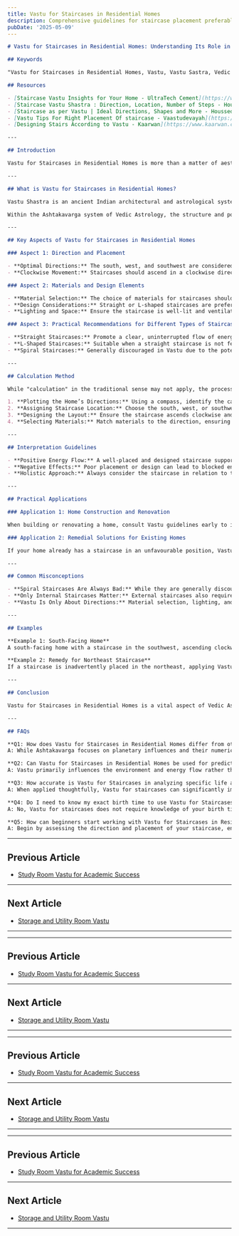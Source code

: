 ```yaml
---
title: Vastu for Staircases in Residential Homes
description: Comprehensive guidelines for staircase placement preferably in the south, west, or southwest direction with clockwise movement (ascending), avoiding central placement that disturbs the Brahmasthan, proper materials and design elements, and specific recommendations for different types of staircases including spiral, straight, and L-shaped configurations.
pubDate: '2025-05-09'
---
```


```markdown
# Vastu for Staircases in Residential Homes: Understanding Its Role in Vedic Astrology

## Keywords

"Vastu for Staircases in Residential Homes, Vastu, Vastu Sastra, Vedic Astrology, staircase placement, stair direction, staircase design Vastu"

## Resources 

- [Staircase Vastu Insights for Your Home - UltraTech Cement](https://www.ultratechcement.com/for-homebuilders/home-building-explained-single/descriptive-articles/staircase-vastu-shastra)
- [Staircase Vastu Shastra : Direction, Location, Number of Steps - Housing.com](https://housing.com/news/vastu-rules-for-the-staircase-in-your-house/)
- [Staircase as per Vastu | Ideal Directions, Shapes and More - Houssed](https://houssed.com/blog/lifestyle/explore-the-vastu-tips-for-staircase-in-your-house)
- [Vastu Tips For Right Placement Of staircase - Vaastudevayah](https://vaastudevayah.com/blog/vastu-for-staircase.php)
- [Designing Stairs According to Vastu - Kaarwan](https://www.kaarwan.com/blog/architecture/designing-stairs-according-to-vastu?id=1408)

---

## Introduction

Vastu for Staircases in Residential Homes is more than a matter of aesthetics or convenience—it is deeply rooted in the ancient science of Vedic Astrology and Vastu Shastra. Proper placement and design of staircases are believed to govern the flow of positive energy, affecting the health, prosperity, and overall harmony of household members. Understanding these principles helps homeowners create environments that are not only safe and functional but also spiritually and energetically supportive.

---

## What is Vastu for Staircases in Residential Homes?

Vastu Shastra is an ancient Indian architectural and astrological system that harmonizes the energy flow within living spaces. In the context of residential homes, "Vastu for Staircases" refers to a set of guidelines for the direction, shape, material, and placement of staircases. These guidelines are designed to enhance the positive energy (prana) in the home, ensuring stability, security, and well-being for the occupants[1][2].

Within the Ashtakavarga system of Vedic Astrology, the structure and positioning of staircases are seen as crucial for maintaining the balance of planetary energies in a home. By aligning staircases according to Vastu principles, residents can minimize negative influences and promote harmony and prosperity.

---

## Key Aspects of Vastu for Staircases in Residential Homes

### Aspect 1: Direction and Placement

- **Optimal Directions:** The south, west, and southwest are considered the most auspicious directions for staircase placement. These directions are believed to promote stability, strength, and positive energy flow within the home. Conversely, the northeast and center (Brahmasthan) should be avoided, as they can disrupt the home's energetic balance and lead to financial or health issues[1][2][6].
- **Clockwise Movement:** Staircases should ascend in a clockwise direction, aligning with the natural movement of energy in the universe. This fosters harmony and supports positive growth[2][4][6].

### Aspect 2: Materials and Design Elements

- **Material Selection:** The choice of materials for staircases should complement their location. Marble and granite are recommended for the south and southwest, wood for the east, and metal for the west. Sturdy, continuous handrails are essential, ideally placed on the right side as you ascend[1][3][6].
- **Design Considerations:** Straight or L-shaped staircases are preferred, as they support a straightforward energy flow. Spiral or circular designs are discouraged, as they may create confusion and instability[1][4][8].
- **Lighting and Space:** Ensure the staircase is well-lit and ventilated. Ample space and natural light attract positive energy and enhance safety[7][8].

### Aspect 3: Practical Recommendations for Different Types of Staircases

- **Straight Staircases:** Promote a clear, uninterrupted flow of energy. Ideal for homes where the staircase can be placed along the south, west, or southwest walls[1][4][6].
- **L-Shaped Staircases:** Suitable when a straight staircase is not feasible. Ensure turns are clockwise and align with Vastu directions[6][8].
- **Spiral Staircases:** Generally discouraged in Vastu due to the potential for energy imbalance and confusion. If unavoidable, ensure placement in the correct direction and maintain clockwise movement[1][4][7].

---

## Calculation Method

While "calculation" in the traditional sense may not apply, the process of planning a Vastu-compliant staircase involves:

1. **Plotting the Home’s Directions:** Using a compass, identify the cardinal directions of your home.
2. **Assigning Staircase Location:** Choose the south, west, or southwest side for the staircase, avoiding the northeast and center (Brahmasthan)[2][5][6].
3. **Designing the Layout:** Ensure the staircase ascends clockwise and features an odd number of steps for auspiciousness[2][4][8].
4. **Selecting Materials:** Match materials to the direction, ensuring durability and harmony with Vastu guidelines[3][6].

---

## Interpretation Guidelines

- **Positive Energy Flow:** A well-placed and designed staircase supports the smooth circulation of prana, enhancing health, prosperity, and stability[1][2][7].
- **Negative Effects:** Poor placement or design can lead to blocked energy, resulting in stress, financial difficulties, and health challenges[5][8].
- **Holistic Approach:** Always consider the staircase in relation to the overall layout and energy map of the home for best results[2][6][9].

---

## Practical Applications

### Application 1: Home Construction and Renovation

When building or renovating a home, consult Vastu guidelines early to integrate the staircase in the optimal location and direction. This proactive approach ensures long-term harmony and minimizes the need for costly remedies later[1][2][6].

### Application 2: Remedial Solutions for Existing Homes

If your home already has a staircase in an unfavourable position, Vastu remedies such as using specific colors, symbols, or Vastu-enhancing materials can help mitigate negative effects[8][9].

---

## Common Misconceptions

- **Spiral Staircases Are Always Bad:** While they are generally discouraged, spiral staircases can be used if placed and oriented correctly, especially in limited spaces[4][9].
- **Only Internal Staircases Matter:** External staircases also require Vastu compliance, particularly regarding their direction and alignment[2][6].
- **Vastu Is Only About Directions:** Material selection, lighting, and handrail design are equally important for a Vastu-compliant staircase[1][3][8].

---

## Examples

**Example 1: South-Facing Home**
A south-facing home with a staircase in the southwest, ascending clockwise and constructed with granite or stone, will experience enhanced stability and positive energy flow.

**Example 2: Remedy for Northeast Staircase**
If a staircase is inadvertently placed in the northeast, applying Vastu remedies such as painting the area in light, auspicious colors and placing mirrors to redirect energy can help restore balance[8][9].

---

## Conclusion

Vastu for Staircases in Residential Homes is a vital aspect of Vedic Astrology and Vastu Shastra, influencing the health, prosperity, and harmony of households. By adhering to guidelines on direction, design, and materials, homeowners can create an environment that supports positive energy and well-being. Thoughtful application of these principles ensures a balanced, harmonious living space for all occupants.

---

## FAQs

**Q1: How does Vastu for Staircases in Residential Homes differ from other aspects of Ashtakavarga?**
A: While Ashtakavarga focuses on planetary influences and their numerical strength in a birth chart, Vastu for staircases addresses the physical structure and energetic flow within the home, ensuring harmony and stability[1][2].

**Q2: Can Vastu for Staircases in Residential Homes be used for prediction?**
A: Vastu primarily influences the environment and energy flow rather than making astrological predictions. However, its proper application can support positive outcomes in health, wealth, and relationships[2][5].

**Q3: How accurate is Vastu for Staircases in analyzing specific life areas?**
A: When applied thoughtfully, Vastu for staircases can significantly impact the overall energy and well-being of a home, making it a reliable tool for analyzing and enhancing living conditions[1][2][7].

**Q4: Do I need to know my exact birth time to use Vastu for Staircases in Residential Homes?**
A: No, Vastu for staircases does not require knowledge of your birth time. It focuses on the physical structure and orientation of your home[1][2].

**Q5: How can beginners start working with Vastu for Staircases in Residential Homes?**
A: Begin by assessing the direction and placement of your staircase, ensuring it aligns with Vastu guidelines for south, west, or southwest. Next, evaluate materials and design elements for harmony and safety, and seek expert guidance if needed[1][2][4].
```
---

## Previous Article
- [Study Room Vastu for Academic Success](/blogs-md/1804_Residental_Vastu/200413_Study_Room_Vastu_for_Academic_Success.mdx)

---

## Next Article
- [Storage and Utility Room Vastu](/blogs-md/1804_Residental_Vastu/200415_Storage_and_Utility_Room_Vastu.mdx)

---
---

## Previous Article
- [Study Room Vastu for Academic Success](180413_Study_Room_Vastu_for_Academic_Success.mdx)

---

## Next Article
- [Storage and Utility Room Vastu](180415_Storage_and_Utility_Room_Vastu.mdx)

---
---

## Previous Article
- [Study Room Vastu for Academic Success](180413_Study_Room_Vastu_for_Academic_Success.mdx)

---

## Next Article
- [Storage and Utility Room Vastu](180415_Storage_and_Utility_Room_Vastu.mdx)

---
---

## Previous Article
- [Study Room Vastu for Academic Success](180413_Study_Room_Vastu_for_Academic_Success.mdx)

---

## Next Article
- [Storage and Utility Room Vastu](180415_Storage_and_Utility_Room_Vastu.mdx)

---
